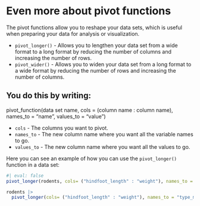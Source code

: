 # Even more about pivot functions

The pivot functions allow you to reshape your data sets, which is useful when preparing your data for analysis or visualization.

-   `pivot_longer()` - Allows you to lengthen your data set from a wide format to a long format by reducing the number of columns and increasing the number of rows.
-   `pivot_wider()` - Allows you to widen your data set from a long format to a wide format by reducing the number of rows and increasing the number of columns.

::: callout-tip
## You do this by writing:

pivot_function(data set name, cols = (column name : column name), names_to = "name", values_to = "value")
:::

-   `cols` - The columns you want to pivot.
-   `names_to` - The new column name where you want all the variable names to go.
-   `values_to` - The new column name where you want all the values to go.

Here you can see an example of how you can use the `pivot_longer()` function in a data set:

```r
#| eval: false
pivot_longer(rodents, cols= ("hindfoot_length" : "weight"), names_to = "type_measurement", values_to = "measurements")

rodents |> 
  pivot_longer(cols= ("hindfoot_length" : "weight"), names_to = "type_measurement", values_to = "measurements")
```
